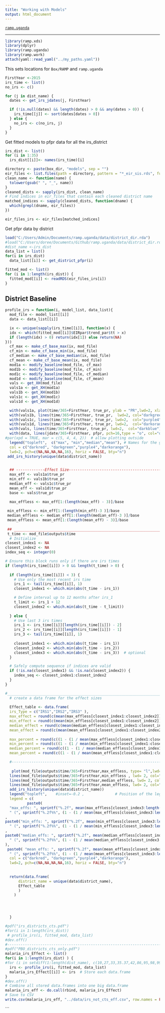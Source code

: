 ```yaml
---
title: "Working with Models"
output: html_document
---
```


[`ramp.uganda`](../index.html)

***


```r
library(ramp.xds)
library(dplyr)
library(ramp.uganda)
library(ramp.work)
attach(yaml::read_yaml("../my_paths.yaml")) 
``` 

This sets locations for `Box/RAMP` and `ramp.uganda` 



```r
FirstYear <-2015
irs_time <- list()
no_irs <- c()

for (j in dist_name) {
  dates <- get_irs_jdates(j, FirstYear)

  if (!is.null(dates) && length(dates) > 0 && any(dates > 0)) {
    irs_time[[j]] <- sort(dates[dates > 0])
  } else {
    no_irs <- c(no_irs, j)
  }
}
```
Get fitted models to pfpr data for all the irs_district

```r
irs_dist <- list()
for (i in 1:35)
  irs_dist[[i]]<- names(irs_time)[i]
```

```r
directory <- paste(box_dir, "models", sep = "") 
eir_files <- list.files(path = directory, pattern = "*_eir_sis.rds", full.names = TRUE)
clean_name <- function(name) {
  tolower(gsub(" ", "_", name))
}
cleaned_dists <- sapply(irs_dist, clean_name)
# Find indices in eir_files that contain each cleaned district name
matched_indices <- sapply(cleaned_dists, function(dname) {
  which(grepl(dname, eir_files))
})

eir_files_irs <- eir_files[matched_indices]
```


Get pfpr data by district 
```r
load("C:/Users/Admin/Documents/ramp.uganda/data/district_dir.rda")
#load("C:/Users/doree/Documents/Github/ramp.uganda/data/district_dir.rda")
#dist_name <-irs_dist
data_list = list()
for(i in irs_dist)
  data_list[[i]] <- get_district_pfpr(i)
```


```r
fitted_mod <- list()
for (i in 1:length(irs_dist)) {
  fitted_mod[[i]] <- readRDS(eir_files_irs[i])
}
```



## District Baseline

```r
profile_irs = function(i, model_list, data_list){
  mod_file <- model_list[[i]]
  data <- data_list[[i]]

  ix <- unique(sapply(irs_time[[i]], function(x) {
  idx <- which(fitted_mod[[i]]$EIRpar$trend_par$tt > x)
  if (length(idx) > 0) return(idx[1]) else return(NA)
}))
  cf_max <- make_cf_base_max(ix, mod_file)
  cf_min <- make_cf_base_min(ix, mod_file)
  cf_median <- make_cf_base_median(ix, mod_file)
  cf_mean <- make_cf_base_mean(ix, mod_file)
  mod1a <- modify_baseline(mod_file, cf_max) 
  mod1b <- modify_baseline(mod_file, cf_min) 
  mod1c <- modify_baseline(mod_file, cf_median) 
  mod1d <- modify_baseline(mod_file, cf_mean) 
  vals <- get_XH(mod_file)
  vals1a <- get_XH(mod1a)
  vals1b <- get_XH(mod1b)
  vals1c <- get_XH(mod1c)
  vals1d <- get_XH(mod1d)

  with(vals1a, plot(time/365+FirstYear, true_pr, ylab = "PR",lwd=2, xlab = "Time", main=unique(data$district_name), type = "l", ylim = c(0,1), col="darkred"))
  with(vals1b, lines(time/365+FirstYear, true_pr,  lwd=2, col="darkgreen"))
  with(vals1c, lines(time/365+FirstYear, true_pr, lwd=2,  col="purple4"))
  with(vals1d, lines(time/365+FirstYear, true_pr, lwd=2,  col="darkorange"))
  with(vals, lines(time/365+FirstYear, true_pr, lwd=2,  col="darkblue"))
  with(data, lines(jdate/365+FirstYear, pfpr, pch=16,type = "o", col="darkblue"))
#par(xpd = TRUE, mar = c(5, 4, 4, 2))  # allow plotting outside
  legend("topleft",  c("max", "min","median","mean"), # Names for the groups   , 
  col = c("darkred", "darkgreen","purple4","darkorange"),
  lwd=2, pch=c(NA,NA,NA,NA,16), horiz = FALSE, bty="n")      
 add_irs_history(unique(data$district_name))
     

  ## -------------Effect Size--------------------------------------------------------------------------
  max_eff <- vals1a$true_pr
  min_eff <- vals1b$true_pr
  median_eff <- vals1c$true_pr
  mean_eff <- vals1d$true_pr
  base <- vals$true_pr

  max_effless <- max_eff[1:(length(max_eff) - 3)]/base
 
 min_effless <- min_eff[1:(length(min_eff)-3 )]/base
 median_effless <- median_eff[1:(length(median_eff)-3 )]/base
 mean_effless <- mean_eff[1:(length(mean_eff) - 3)]/base
 
 ## _____________________________________________________________________________________________________________________
 t_time <- mod_file$outputs$time
  # Initialize
closest_index1 <- NA
closest_index2 <- NA
index_seq <- integer(0)

# Ensure this block runs only if there are irs times
if (length(irs_time[[i]]) > 0 && length(t_time) > 0) {
  
  if (length(irs_time[[i]]) < 3) {
    # Use only the most recent irs time
    irs_1 <- tail(irs_time[[i]], 1)
    closest_index1 <- which.min(abs(t_time - irs_1))

    # Define interval up to 12 months after irs_1
    t_limit <- irs_1 + 12
    closest_index2 <- which.min(abs(t_time - t_limit))
    
  } else {
    # Use last 3 irs times
    irs_1 <- irs_time[[i]][length(irs_time[[i]]) - 2]
    irs_2 <- irs_time[[i]][length(irs_time[[i]]) - 1]
    irs_3 <- tail(irs_time[[i]], 1)
    
    closest_index1 <- which.min(abs(t_time - irs_1))
    closest_index2 <- which.min(abs(t_time - irs_2))
    closest_index3 <- which.min(abs(t_time - irs_3))  # optional
  }

  # Safely compute sequence if indices are valid
  if (!is.na(closest_index1) && !is.na(closest_index2)) {
    index_seq <- closest_index1:closest_index2
  }
}

#_____________________________________________________________________________________________________________  
  # create a data frame for the effect sizes
  
  Effect_table <- data.frame(
  irs_Type = c("IRS1","IRS2","IRS3" ),
  max_effect = round(c(mean(max_effless[closest_index1:closest_index2]), mean(max_effless[closest_index2:closest_index3]), mean(max_effless[closest_index3:length(t_time)])),2),
  min_effect = round(c(mean(min_effless[closest_index1:closest_index2]), mean(min_effless[closest_index3:closest_index3]), mean(min_effless[closest_index3:length(t_time)])),2),
  median_effect = round(c(mean(median_effless[closest_index1:closest_index2]), mean(median_effless[closest_index3:closest_index3]), mean(median_effless[closest_index3:length(t_time)])),2),
  mean_effect = round(c(mean(mean_effless[closest_index1:closest_index2]), mean(mean_effless[closest_index3:closest_index3]), mean(mean_effless[closest_index3:length(t_time)])),2),
  
  max_percent = round(c((1 - (1 / mean(max_effless[closest_index1:closest_index2]))) * 100, (1 - (1 / mean(max_effless[closest_index2:closest_index3]))) * 100, (1 - (1 / mean(max_effless[closest_index3:length(t_time)]))) * 100),2),
  min_percent = round(c((1 - (1 / mean(min_effless[closest_index1:closest_index2]))) * 100, (1 - (1 / mean(min_effless[closest_index2:closest_index3]))) * 100, (1 - (1 / mean(min_effless[closest_index3:length(t_time)]))) * 100),2),
  median_percent = round(c((1 - (1 / mean(median_effless[closest_index1:closest_index2]))) * 100, (1 - (1 / mean(median_effless[closest_index2:closest_index3]))) * 100, (1 - (1 / mean(median_effless[closest_index3:length(t_time)]))) * 100),2),
  mean_percent = round(c((1 - (1 / mean(mean_effless[closest_index1:closest_index2]))) * 100, (1 - (1 / mean(mean_effless[closest_index2:closest_index3]))) * 100, (1 - (1 / mean(mean_effless[closest_index3:length(t_time)]))) * 100),2))

  #-------------------------------------------------------------------------------------------------------------------------------
  
   plot(mod_file$outputs$time/365+FirstYear,max_effless, type= "l",lwd= 2, col="darkred" , main=unique(data$district_name), xlab = "Time", ylab = "Effect Sizes", ylim = c(0, max(max_effless)) )
  lines(mod_file$outputs$time/365+FirstYear,min_effless , lwd= 2, col="darkgreen")
  lines(mod_file$outputs$time/365+FirstYear,median_effless, lwd= 2, col="purple4" )
  lines(mod_file$outputs$time/365+FirstYear,mean_effless, lwd= 2, col="darkorange" )
  add_irs_history(unique(data$district_name))
  legend("topleft",    #inset=-0.2 ,              # Position of the legend
  legend = c(
          paste0(
  "max_effs: ", sprintf("%.2f", mean(max_effless[closest_index3:length(t_time)], na.rm = TRUE)),
  " (", sprintf("%.2f%%", (1 - (1 / mean(max_effless[closest_index3:length(t_time)], na.rm = TRUE))) * 100)," reduction)")
,
paste0("min_effs: ", sprintf("%.2f", mean(min_effless[closest_index3:length(t_time)], na.rm = TRUE)),
  " (", sprintf("%.2f%%", (1 - (1 / mean(min_effless[closest_index3:length(t_time)], na.rm = TRUE))) * 100),")")
,
paste0("median_effs: ", sprintf("%.2f", mean(median_effless[closest_index3:length(t_time)], na.rm = TRUE)),
  " (", sprintf("%.2f%%", (1 - (1 / mean(median_effless[closest_index3:length(t_time)], na.rm = TRUE))) * 100),")"
),
 paste0( "mean_effs: ", sprintf("%.2f", mean(mean_effless[closest_index3:length(t_time)], na.rm = TRUE)),
  " (", sprintf("%.2f%%", (1 - (1 / mean(mean_effless[closest_index3:length(t_time)], na.rm = TRUE))) * 100),")")),
  col = c("darkred", "darkgreen","purple4","darkorange"),
  lwd=2, pch=c(NA,NA,NA,NA,16), horiz = FALSE, bty="n") 
  
  
  return(data.frame(
      district_name = unique(data$district_name),
      Effect_table
      )
    )


  

  }

```

```r
#pdf("irs_districts_cts.pdf")
#for(i in 1:length(irs_dist))
 # profile_irs(i, fitted_mod, data_list)
#dev.off()
#---------------------------------------------------------------------------------------------------------------------------------
#pdf("PBO_districts_cts_only.pdf")
malaria_irs_Effect <- list()
for(i in 1:length(irs_dist) ) {
#for (i in setdiff(1:length(dist_name), c(10,27,33,35.37,42,86,95,98,99,101,140)))  {
  irs <- profile_irs(i, fitted_mod, data_list)  
  malaria_irs_Effect[[i]] <- irs  # Store each data.frame
}
#dev.off()
# Combine all stored data.frames into one big data.frame
malaria_irs_eff <- do.call(rbind, malaria_irs_Effect)
# Save to CSV
write.csv(malaria_irs_eff, "../data/irs_not_cts_eff.csv", row.names = FALSE)
```
```

